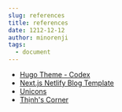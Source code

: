 ```yaml
---
slug: references
title: references
date: 1212-12-12
author: minorenji
tags:
  - document
---
```

- [Hugo Theme - Codex](https://github.com/jakewies/hugo-theme-codex)
- [Next.js Netlify Blog Template](https://github.com/wutali/nextjs-netlify-blog-template)
- [Unicons](https://github.com/Iconscout/unicons)
- [Thịnh's Corner](https://github.com/Th1nhNg0/th1nhng0.vercel.app)
